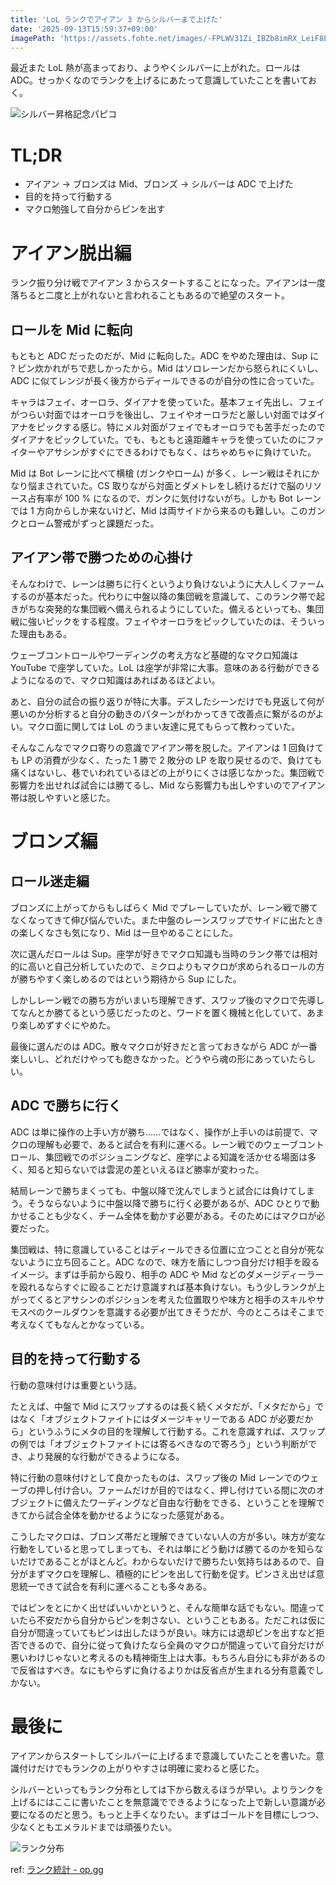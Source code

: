 ```yaml
---
title: 'LoL ランクでアイアン 3 からシルバーまで上げた'
date: '2025-09-13T15:59:37+09:00'
imagePath: 'https://assets.fohte.net/images/-FPLWV31Zi_IBZb8imRX_LeiF8E.png'
---
```


最近また LoL 熱が高まっており、ようやくシルバーに上がれた。ロールは ADC。せっかくなのでランクを上げるにあたって意識していたことを書いておく。

![シルバー昇格記念パピコ](https://assets.fohte.net/images/-FPLWV31Zi_IBZb8imRX_LeiF8E.png?w=1000&h=563)

# TL;DR

- アイアン → ブロンズは Mid、ブロンズ → シルバーは ADC で上げた
- 目的を持って行動する
- マクロ勉強して自分からピンを出す

# アイアン脱出編

ランク振り分け戦でアイアン 3 からスタートすることになった。アイアンは一度落ちると二度と上がれないと言われることもあるので絶望のスタート。

## ロールを Mid に転向

もともと ADC だったのだが、Mid に転向した。ADC をやめた理由は、Sup に ? ピン炊かれがちで悲しかったから。Mid はソロレーンだから怒られにくいし、ADC に似てレンジが長く後方からディールできるのが自分の性に合っていた。

キャラはフェイ、オーロラ、ダイアナを使っていた。基本フェイ先出し、フェイがつらい対面ではオーロラを後出し、フェイやオーロラだと厳しい対面ではダイアナをピックする感じ。特にメル対面がフェイでもオーロラでも苦手だったのでダイアナをピックしていた。でも、もともと遠距離キャラを使っていたのにファイターやアサシンがすぐにできるわけでもなく、はちゃめちゃに負けていた。

Mid は Bot レーンに比べて横槍 (ガンクやローム) が多く、レーン戦はそれにかなり悩まされていた。CS 取りながら対面とダメトレをし続けるだけで脳のリソース占有率が 100 % になるので、ガンクに気付けないがち。しかも Bot レーンでは 1 方向からしか来ないけど、Mid は両サイドから来るのも難しい。このガンクとローム警戒がずっと課題だった。

## アイアン帯で勝つための心掛け

そんなわけで、レーンは勝ちに行くというより負けないように大人しくファームするのが基本だった。代わりに中盤以降の集団戦を意識して、このランク帯で起きがちな突発的な集団戦へ備えられるようにしていた。備えるといっても、集団戦に強いピックをする程度。フェイやオーロラをピックしていたのは、そういった理由もある。

ウェーブコントロールやワーディングの考え方など基礎的なマクロ知識は YouTube で座学していた。LoL は座学が非常に大事。意味のある行動ができるようになるので、マクロ知識はあればあるほどよい。

あと、自分の試合の振り返りが特に大事。デスしたシーンだけでも見返して何が悪いのか分析すると自分の動きのパターンがわかってきて改善点に繋がるのがよい。マクロ面に関しては LoL のうまい友達に見てもらって教わっていた。

そんなこんなでマクロ寄りの意識でアイアン帯を脱した。アイアンは 1 回負けても LP の消費が少なく、たった 1 勝で 2 敗分の LP を取り戻せるので、負けても痛くはないし、巷でいわれているほどの上がりにくさは感じなかった。集団戦で影響力を出せれば試合には勝てるし、Mid なら影響力も出しやすいのでアイアン帯は脱しやすいと感じた。

# ブロンズ編

## ロール迷走編

ブロンズに上がってからもしばらく Mid でプレーしていたが、レーン戦で勝てなくなってきて伸び悩んでいた。また中盤のレーンスワップでサイドに出たときの楽しくなさも気になり、Mid は一旦やめることにした。

次に選んだロールは Sup。座学が好きでマクロ知識も当時のランク帯では相対的に高いと自己分析していたので、ミクロよりもマクロが求められるロールの方が勝ちやすく楽しめるのではという期待から Sup にした。

しかしレーン戦での勝ち方がいまいち理解できず、スワップ後のマクロで先導してなんとか勝てるという感じだったのと、ワードを置く機械と化していて、あまり楽しめずすぐにやめた。

最後に選んだのは ADC。散々マクロが好きだと言っておきながら ADC が一番楽しいし、どれだけやっても飽きなかった。どうやら魂の形にあっていたらしい。

## ADC で勝ちに行く

ADC は単に操作の上手い方が勝ち……ではなく、操作が上手いのは前提で、マクロの理解も必要で、あると試合を有利に運べる。レーン戦でのウェーブコントロール、集団戦でのポジショニングなど、座学による知識を活かせる場面は多く、知ると知らないでは雲泥の差といえるほど勝率が変わった。

結局レーンで勝ちまくっても、中盤以降で沈んでしまうと試合には負けてしまう。そうならないように中盤以降で勝ちに行く必要があるが、ADC ひとりで動かせることも少なく、チーム全体を動かす必要がある。そのためにはマクロが必要だった。

集団戦は、特に意識していることはディールできる位置に立つことと自分が死なないように立ち回ること。ADC なので、味方を盾にしつつ自分だけ相手を殴るイメージ。まずは手前から殴り、相手の ADC や Mid などのダメージディーラーを殴れるならすぐに殴ることだけ意識すれば基本負けない。もう少しランクが上がってくるとアサシンのポジションを考えた位置取りや味方と相手のスキルやサモスペのクールダウンを意識する必要が出てきそうだが、今のところはそこまで考えなくてもなんとかなっている。

## 目的を持って行動する

行動の意味付けは重要という話。

たとえば、中盤で Mid にスワップするのは長く続くメタだが、「メタだから」ではなく「オブジェクトファイトにはダメージキャリーである ADC が必要だから」というふうにメタの目的を理解して行動する。これを意識すれば、スワップの例では「オブジェクトファイトには寄るべきなので寄ろう」という判断ができ、より発展的な行動ができるようになる。

特に行動の意味付けとして良かったものは、スワップ後の Mid レーンでのウェーブの押し付け合い。ファームだけが目的ではなく、押し付けている間に次のオブジェクトに備えたワーディングなど自由な行動をできる、ということを理解できてから試合全体を動かせるようになった感覚がある。

こうしたマクロは、ブロンズ帯だと理解できていない人の方が多い。味方が変な行動をしていると思ってしまっても、それは単にどう動けば勝てるのかを知らないだけであることがほとんど。わからないだけで勝ちたい気持ちはあるので、自分がまずマクロを理解し、積極的にピンを出して行動を促す。ピンさえ出せば意思統一できて試合を有利に運べることも多々ある。

ではピンをとにかく出せばいいかというと、そんな簡単な話でもない。間違っていたら不安だから自分からピンを刺さない、ということもある。ただこれは仮に自分が間違っていてもピンは出したほうが良い。味方には退却ピンを出すなど拒否できるので、自分に従って負けたなら全員のマクロが間違っていて自分だけが悪いわけじゃないと考えるのも精神衛生上は大事。もちろん自分にも非があるので反省はすべき。なにもやらずに負けるよりかは反省点が生まれる分有意義でしかない。

# 最後に

アイアンからスタートしてシルバーに上げるまで意識していたことを書いた。意識付けだけでもランクの上がりやすさは明確に変わると感じた。

シルバーといってもランク分布としては下から数えるほうが早い。よりランクを上げるにはここに書いたことを無意識でできるようになった上で新しい意識が必要になるのだと思う。もっと上手くなりたい。まずはゴールドを目標にしつつ、少なくともエメラルドまでは頑張りたい。

![ランク分布](https://assets.fohte.net/images/7qQrVNGlDVHrCVc-PlopGe3upRk.png?w=982&h=730)

ref: [ランク統計 - op.gg](https://op.gg/ja/lol/statistics/tiers?region=jp)
